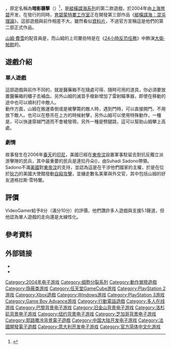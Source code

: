 {{noteTA
|T=zh-cn:细胞分裂：明日潘多拉; zh-tw:縱橫諜海：潘朵拉計劃;
|1=zh-cn:细胞分裂; zh-tw:縱橫諜海;
|2=zh-cn:山姆·费舍尔; zh-tw:山姆·費雪;
|3=zh-cn:费舍尔; zh-tw:費雪;
|4=zh-cn:明日潘多拉; zh-tw:潘朵拉計劃;
|5=zh-hk:米高; zh-tw:麥可; zh-cn:邁克爾;
|6=zh-hk:24; zh-tw:24小時反恐任務; zh-cn:24;
|G1=Games
}}
{{Infobox VG
| title        = 縱橫諜海：潘朵拉計劃
| english =  ''Tom Clancy's Splinter Cell:Pandora Tomorrow''
| image = File:縱橫諜海：潘朵拉計劃.jpg
| official    = {{vgr|CN|细胞分裂：明日潘多拉}}
| caption      = 
| developer    = [[上海育碧|上海育碧]]<br>[[育碧米蘭|育碧米蘭]]<br>
| composer     = {{link-en|傑克·沃爾|Jack Wall (composer)}}
| publisher    = [[育碧軟體|育碧軟體]]
| series       = [[縱橫諜海系列|縱橫諜海系列]]
| engine       = [[虛幻引擎|Unreal Engine 2.0]]搭配[[RenderWare|RenderWare]]物理
| released     = {{collapsible list|title=2004年3月23日|'''Xbox'''{{Vgrelease|NA|2004年3月23日|EU|March 26, 2004年3月26日|JP|2005年4月7日}}'''Microsoft Windows'''{{Vgrelease|NA|2004年3月23日|EU|2004年4月2日|CN|2004年9月<ref>{{Cite web |url = http://games.sina.com.cn/newgames/2004/09/090946408.shtml |title =  《细胞分裂：明日潘多拉》简体中文版上市发行  |author =  |date = 2004-09-09 |publisher = 新浪 |language = zh-cn |accessdate = 2017-08-09 }}</ref>}}'''Game Boy Advance'''{{Vgrelease|NA|March 24, 2004|EU|March 26, 2004}}'''Mobile phone'''{{Vgrelease|NA|2004年4月14日}}'''PlayStation 2'''{{Vgrelease|EU|2004年7月11日|NA|2004年6月16日|JP|2005年4月7日}}'''Nintendo GameCube'''{{Vgrelease|NA|2004年7月20日|EU|2004年7月30日}}'''PlayStation 3'''{{Vgrelease|EU|2011年9月23日|NA|2011年9月27日}}}}
| genre        = [[隱蔽類遊戲|潛行類]]
| modes        = [[單人遊戲|單人]]<br />[[多人遊戲|多人]]
| platforms    = [[Xbox|Xbox]]<br />[[Microsoft_Windows|Microsoft Windows]]<br />[[Game_Boy_Advance|Game Boy Advance]]<br />[[Mobile_phone|Mobile phone]]<br />[[PlayStation_2|PlayStation 2]]<br />[[Nintendo_GameCube|Nintendo GameCube]]<br />[[PlayStation_3|PlayStation 3]]
}}

{{vgname|湯姆·克蘭西之縱橫諜海：潘朵拉計劃|en=Tom Clancy's Splinter Cell:Pandora Tomorrow|official-cn=细胞分裂：明日潘多拉}}，原定名稱為'''暗影襲擊'''（{{lang-en|'''''Shadow Strike'''''}}）<ref>{{cite web
|url=http://www.gamespot.com/ps2/action/pandoratomorrow/news_6027718.html 
|title=Splinter Cell: Shadow Strike For 2003 
|last=Calvert 
|first=Justin 
|date=2003-06-13 
|work=GameSpot 
|publisher=CNET Networks, Inc 
|accessdate=2008-10-18
}}</ref>，是[[縱橫諜海系列|縱橫諜海系列]]的第二款遊戲，於2004年由[[上海育碧|上海育碧]]开发，在發行的同時，[[育碧蒙特婁工作室|育碧蒙特婁工作室]]正在開發第三部作品《[[縱橫諜海：混沌理論|縱橫諜海：混沌理論]]》。這部遊戲與前作相差不大，雖然看似[[資料片|資料片]]，不過官方宣稱這是他們的第二部正式作品。

[[山姆·費雪|山姆·費雪]]的配音員是{{link-en|邁克爾‧艾恩賽德|Michael Ironside}}，而山姆的上司蘭伯特是在《[[24小時反恐任務|24小時反恐任務]]》中飾演[[大衛·帕默|大衛·帕默]]的{{link-en|丹尼斯·黑斯伯特
|Dennis Haysbert}}。

==遊戲介紹==
===單人遊戲===
這部遊戲與前作不同的，就是醫藥箱不在隨處可得、隨時可用的道具，你必須要放置醫藥箱的櫃子去補血。另外山姆的滅音手槍新增加了雷射瞄準器，即使在移動的途中也可以順利打中敵人。<br>
動作方面，山姆在搬運昏倒或是被擊斃的敵人時，遇到門時，可以直接開門，不用放下敵人。也可以在懸吊在上方的時候射擊，另外山姆可以使用特殊動作，一種是{{lang|en|SWAT Turn}}，可以快速穿越門道而不會被發現，另外一種是劈腿跳，這可以幫助山姆攀上高處。

===劇情===
故事發生在2006年[[春天|春天]]的[[印尼|印尼]]，美國已經在[[東帝汶|東帝汶]]設置軍事駐留去對抗反獨立派游擊隊的民兵，其中最重要的民兵是達拉丹朵({{lang|en|Darah Dan Doa}})，由Suhadi Sadono帶領。<br>
Sadono不滿[[美國|美國]]對[[東帝汶|東帝汶]]的支持，並認為這是在干涉他們國家的主權，於是在位於[[狄力|狄力]]的美國大使館發動[[自殺攻擊|自殺攻擊]]，並擄走數名美軍與外交官，其中包括山姆的好友道格拉斯‧雪特蘭{{lang|en|Douglas Shetland}}。

==評價==
{{VG Reviews
| align = left
| Atrip = 8.2 out of 10<ref>{{Cite web
 |url         = http://www.actiontrip.com/reviews/splinter-cell-pandora-tomorrow.phtml
 |title       = Splinter Cell: Pandora Tomorrow Review
 |accessdate  = March 29, 2004
 |author      = 
 |authorlink  = 
 |work        = ActionTrip
 |deadurl     = yes
 |archiveurl  = https://web.archive.org/web/20130927151116/http://www.actiontrip.com/reviews/splinter-cell-pandora-tomorrow.phtml
 |archivedate = 2013年9月27日
}}</ref>
|GSpot = 9.1 out of 10<ref>{{Cite web
|url= http://www.gamespot.com/pc/action/pandoratomorrow/review.html
|title= Tom Clancy's Splinter Cell Pandora Tomorrow Review, Tom Clancy's Splinter Cell Pandora Tomorrow PC Review - GameSpot.com
|accessdate= Mar 24, 2004
|author=  Greg Kasavin
<!--|authorlink= http://www.gamespot.com/users/GregK/-->
|work= [[GameSpot|GameSpot]]
}}</ref>
|GSpy = {{Rating|4|5}}<ref>{{Cite web
|url= http://pc.gamespy.com/pc/tom-clancys-splinter-cell-pandora-tomorrow/504768p1.html
|title= GameSpy: Splinter Cell: Pandora Tomorrow - Page 1Pandora Tomorrow PC Review - GameSpot.com
|accessdate=  Apr 7, 2004
|author=  Scott Osborne
|authorlink= 
|work= [[GameSpy|GameSpy]]
}}</ref>
|GameZone = 9.7 out of 10<ref>{{Cite web
|url= http://www.gamezone.com/reviews/item/tom_clancy_s_splinter_cell_pandora_tomorrow_pc_review
|title= Tom Clancy's Splinter Cell Pandora Tomorrow - PC - Review 
|publisher= GameZone.com
|accessdate= April 15, 2004
|author= jkdmedia
<!--|authorlink= http://www.gamezone.com/forums/member/1/-->
|work= GameZone
}}</ref>
|IGN = 9.5 out of 10<ref>{{Cite web
|url= http://pc.ign.com/articles/502/502329p1.html
|title= Splinter Cell Pandora Tomorrow Review - PC Review at IGN
|accessdate= March 26, 2004
|author= Aaron Boulding 
|authorlink= 
|work= [[IGN|IGN]]
}}</ref>
|rev1 = Game Chronicles
|rev1Score = 9.5 out of 10<ref>{{Cite web
|url= http://www.gamechronicles.com/reviews/pc/scpandora/tomorrow.htm
|title= Game Chronicles
|accessdate= May 31, 2004
|author= Mongoose
|authorlink= 
|work= Game Chronicles
}}</ref>
|rev2 = Game Over Online
|rev2Score = 93%<ref>{{Cite web
|url= http://www.game-over.net/reviews.php?id=923
|title= Game Over Online ~ Splinter Cell Pandora Tomorrow
|accessdate= May 17, 2004
|author= Lawrence Wong
<!--|authorlink= mailto:Fwiffo@Game-Over.net-->
|work= Game Over Online
}}</ref>
|rev3 = VideoGamer
|rev3Score = 8 out of 10<ref>{{Cite web
 |url          = http://www.videogamer.com/pc/sc_pt/review.html
 |title        = Splinter Cell: Pandora Tomorrow Review for PC - VideoGamer.com
 |accessdate   = 2004-08-28
 |author       = Ian Clements
<!--|authorlink= http://community.videogamer.com/profile/garibaldi_biscuit-->
 |work         = VideoGamer
 |archive-url  = https://web.archive.org/web/20150427084310/http://www.videogamer.com/pc/sc_pt/review.html
 |archive-date = 2015-04-27
 |dead-url     = yes
}}</ref>
|GR = 85.28%(PC)<ref>[http://www.gamerankings.com/pc/915072-tom-clancys-splinter-cell-pandora-tomorrow/index.html Tom Clancy's Splinter Cell Pandora Tomorrow for PC - GameRankings]</ref><br>86.74%(PS2)<ref>[http://www.gamerankings.com/ps2/915073-tom-clancys-splinter-cell-pandora-tomorrow/index.html Tom Clancy's Splinter Cell Pandora Tomorrow for PS2 - GameRankings]</ref><br>92.20%(XBOX)<ref>[http://www.gamerankings.com/xbox/915074-tom-clancys-splinter-cell-pandora-tomorrow/index.html Tom Clancy's Splinter Cell Pandora Tomorrow for XBOX - GameRankings]</ref>
|MC = 87(PC)<ref>[http://www.metacritic.com/game/pc/tom-clancys-splinter-cell-pandora-tomorrow Tom Clancy's Splinter Cell Pandora Tomorrow for PC Reviews, Ratings, Credits, and More at Metacritic]</ref>
}}
VideoGamer給予8分（滿分10分）的評價，他們讚許多人遊戲與支援5.1聲道，但他認為單人遊戲的走向還是太線性化。
{{clear}}

==參考資料==
{{Reflist}}

==外部链接==
* {{imdb title|id=0368983|title=Tom Clancy's Splinter Cell: Pandora Tomorrow (2002)}}
* {{wikia|splintercell|the Splinter Cell Wiki|Tom Clancy's Splinter Cell: Pandora Tomorrow}}

{{縱橫諜海}}

{{DEFAULTSORT:Splinter Cell, Tom Clancy's: Pandora Tomorrow}}
[[Category:2004年电子游戏|Category:2004年电子游戏]]
[[Category:细胞分裂系列|Category:细胞分裂系列]]
[[Category:動作冒險遊戲|Category:動作冒險遊戲]]
[[Category:隐蔽类游戏|Category:隐蔽类游戏]]
[[Category:任天堂GameCube游戏|Category:任天堂GameCube游戏]]
[[Category:PlayStation_2游戏|Category:PlayStation 2游戏]]
[[Category:Xbox遊戲|Category:Xbox遊戲]]
[[Category:Windows游戏|Category:Windows游戏]]
[[Category:PlayStation_3游戏|Category:PlayStation 3游戏]]
[[Category:Game_Boy_Advance游戏|Category:Game Boy Advance游戏]]
[[Category:行動電話遊戲|Category:行動電話遊戲]]
[[Category:多人在线游戏|Category:多人在线游戏]]
[[Category:巴黎背景电子游戏|Category:巴黎背景电子游戏]]
[[Category:旧金山背景电子游戏|Category:旧金山背景电子游戏]]
[[Category:洛杉矶背景电子游戏|Category:洛杉矶背景电子游戏]]
[[Category:纽约背景电子游戏|Category:纽约背景电子游戏]]
[[Category:芝加哥背景电子游戏|Category:芝加哥背景电子游戏]]
[[Category:耶路撒冷背景電子遊戲|Category:耶路撒冷背景電子遊戲]]
[[Category:中国大陆开发电子游戏|Category:中国大陆开发电子游戏]]
[[Category:法國開發電子遊戲|Category:法國開發電子遊戲]]
[[Category:意大利开发电子游戏|Category:意大利开发电子游戏]]
[[Category:官方简体中文化游戏|Category:官方简体中文化游戏]]